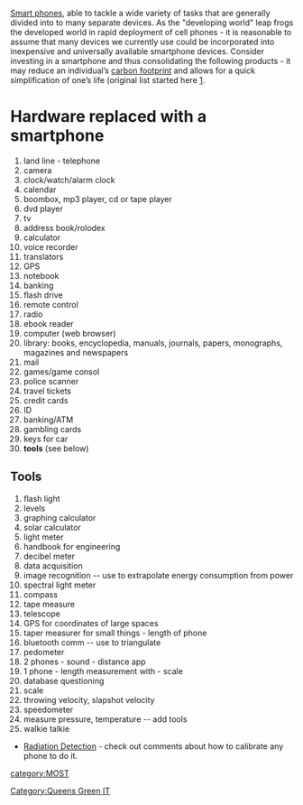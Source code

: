 {{Mech425}}

[[Smart phones]]{{w|Smart phones}}, able to tackle a wide variety of tasks that are generally divided into to many separate devices. As the "developing world" leap frogs the developed world in rapid deployment of cell phones - it is reasonable to assume that many devices we currently use could be incorporated into inexpensive and universally available smartphone devices. Consider investing in a smartphone and thus consolidating the following products - it may reduce an individual’s [[carbon footprint]] and allows for a quick simplification of one’s life (original list started here [http://exilelifestyle.com/sustainability/19-things-you-can-replace-with-an-iphone/].

=Hardware replaced with a smartphone=

# land line - telephone
# camera
# clock/watch/alarm clock
# calendar
# boombox, mp3 player, cd or tape player
# dvd player
# tv
# address book/rolodex
# calculator
# voice recorder 
# translators
# GPS
# notebook
# banking
# flash drive
# remote control
# radio
# ebook reader
# computer (web browser)
# library: books, encyclopedia, manuals, journals, papers, monographs, magazines and newspapers
# mail
# games/game consol
# police scanner
# travel tickets
# credit cards
# ID
# banking/ATM
# gambling cards
# keys for car
# '''tools''' (see below)

==Tools==
# flash light
# levels
# graphing calculator
# solar calculator
# light meter
# handbook for engineering
# decibel meter
# data acquisition
# image recognition -- use to extrapolate energy consumption from power
# spectral light meter
# compass
# tape measure
# telescope
# GPS for coordinates of large spaces
# taper measurer for small things - length of phone
# bluetooth comm -- use to triangulate
# pedometer
# 2 phones - sound - distance app
# 1 phone - length measurement with - scale
# database questioning
# scale
# throwing velocity, slapshot velocity
# speedometer
# measure pressure, temperature -- add tools
# walkie talkie

* [http://www.wired.com/gadgetlab/2012/05/softbank-unveils-worlds-first-phone-with-radiation-detection/ Radiation Detection] - check out comments about how to calibrate any phone to do it.
[[Category:Queens Green IT]]
[[category:MOST]]